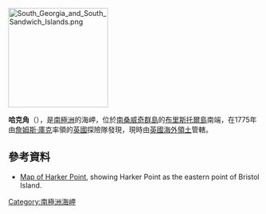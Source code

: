 [[Image:South_Georgia_and_South_Sandwich_Islands.png|200px]]
{{coord|59|04|S|026|31|W|display=title}}

'''哈克角'''（{{lang-en|Harker Point}}），是[[南極洲|南極洲]]的海岬，位於[[南桑威奇群島|南桑威奇群島]]的[[布里斯托爾島|布里斯托爾島]]南端，在1775年由[[詹姆斯·庫克|詹姆斯·庫克]]率領的[[英國|英國]]探險隊發現，現時由[[英國海外領土|英國海外領土]]管轄。

==參考資料==
* [https://web.archive.org/web/20070613011554/http://encarta.msn.com/map_701560146/Harker_Point.html Map of Harker Point], showing Harker Point as the eastern point of Bristol Island.

{{Antarctica-geo-stub}}
[[Category:南極洲海岬|Category:南極洲海岬]]